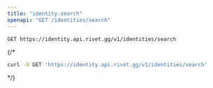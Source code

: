 ```yaml
---
title: "identity.search"
openapi: "GET /identities/search"
---
```


```
GET https://identity.api.rivet.gg/v1/identities/search
```


{/*<RequestExample>
```bash curl
curl -X GET 'https://identity.api.rivet.gg/v1/identities/search'
```
</RequestExample>*/}
